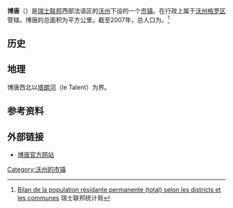 {{瑞士市镇信息框
 | 市镇名称= 博唐
 | 原文名称             = {{lang|fr|Bottens}}
 | 图片                = Bottens - maison de commune.jpg
 | 纹章                 = Blason commune CH Bottens (Vaud).svg
 | 语言                   = [[法语|法语]]
 | 所属州               = 沃州
 | iso-code-region = 
 | 所属区               = [[沃州格罗区|沃州格罗区]]
 | lat_d=46|lat_m=37|lat_NS=N|long_d=6|long_m=39|long_EW=E
 | 邮政编码        = 1041
 | 市镇代码        = 5514
 | 面积                 = {{smn|6.89|5|100}}
 | 平均海拔        =  728
 | 人口               = {{smn|990|6}}
 | 主页  = www.bottens.ch
 | 市镇长           = Béatrice Métraux
 | 相邻市镇             = 
 | 友好城市             = 
|地图文件             = Karte Gemeinde Bottens 2008.png
|}}
'''博唐'''（{{lang-fr|Bottens}}）是[[瑞士联邦|瑞士联邦]]西部法语区的[[沃州|沃州]]下设的一个[[瑞士市镇|市镇]]。在行政上属于[[沃州格罗区|沃州格罗区]]管辖。博唐的总面积为{{smn|6.89|5|100}}平方公里。截至2007年，总人口为{{smn|990|6}}。<ref>{{fr}}[http://www.bfs.admin.ch/bfs/portal/fr/index/themen/01/02/blank/key/raeumliche_verteilung/kantone__gemeinden.Document.67255.xls Bilan de la population résidante permanente (total) selon les districts et les communes] {{Wayback|url=http://www.bfs.admin.ch/bfs/portal/fr/index/themen/01/02/blank/key/raeumliche_verteilung/kantone__gemeinden.Document.67255.xls |date=20160325030008 }} 瑞士联邦统计局</ref>

==历史==

==地理==
博唐西北以[[塔朗河|塔朗河]]（le Talent）为界。

==参考资料==
{{reflist}}

==外部链接==
*{{fr}}[http://www.bottens.ch 博唐官方网站] {{Wayback|url=http://www.bottens.ch/ |date=20201203101312 }}

{{DEFAULTSORT:Bottens}}
{{沃州格罗区行政区划}}
[[Category:沃州的市镇|Category:沃州的市镇]]